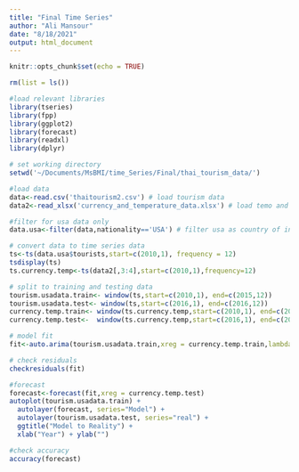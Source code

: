```yaml
---
title: "Final Time Series"
author: "Ali Mansour"
date: "8/18/2021"
output: html_document
---
```


```r
knitr::opts_chunk$set(echo = TRUE)
```



```r
rm(list = ls())

#load relevant libraries 
library(tseries)
library(fpp)
library(ggplot2)
library(forecast)
library(readxl)
library(dplyr)
```

```r
# set working directory
setwd('~/Documents/MsBMI/time_Series/Final/thai_tourism_data/') 
```

```r
#load data
data<-read.csv('thaitourism2.csv') # load tourism data 
data2<-read_xlsx('currency_and_temperature_data.xlsx') # load temo and currency data 

#filter for usa data only
data.usa<-filter(data,nationality=='USA') # filter usa as country of interst 

# convert data to time series data 
ts<-ts(data.usa$tourists,start=c(2010,1), frequency = 12) 
tsdisplay(ts)
ts.currency.temp<-ts(data2[,3:4],start=c(2010,1),frequency=12)
```

```r
# split to training and testing data 
tourism.usadata.train<- window(ts,start=c(2010,1), end=c(2015,12))
tourism.usadata.test<- window(ts,start=c(2016,1), end=c(2016,12))
currency.temp.train<- window(ts.currency.temp,start=c(2010,1), end=c(2015,12))
currency.temp.test<-  window(ts.currency.temp,start=c(2016,1), end=c(2016,12))
```

```r
# model fit 
fit<-auto.arima(tourism.usadata.train,xreg = currency.temp.train,lambda = 0.627)

# check residuals 
checkresiduals(fit)

#forecast 
forecast<-forecast(fit,xreg = currency.temp.test)
autoplot(tourism.usadata.train) +
  autolayer(forecast, series="Model") +
  autolayer(tourism.usadata.test, series="real") +
  ggtitle("Model to Reality") +
  xlab("Year") + ylab("")

#check accuracy
accuracy(forecast)
```